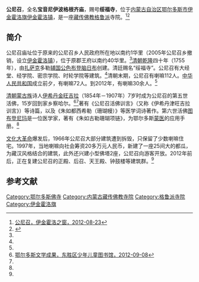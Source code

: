 {{Infobox Tibetan Buddhist monastery
|name =公尼召
|image = 
|image size = 250px
|alt = 
|caption = 
|t=
|w=
|to = 
|ipa={{IPA|}}
|z=
|thdl=
|e=
|tc=公尼召
|s=公尼召
|p=
|m=
|k=
|pushpin_map = 
|latd =  | latm =  | lats =  | latNS = 
|longd=  | longm= | longs =| longEW = 
|iso_region = 
|map_caption = 
|mapsize = 
|location_country = 中国
|location = {{CHN}}[[内蒙古自治区|内蒙古自治区]][[鄂尔多斯市|鄂尔多斯市]][[伊金霍洛旗|伊金霍洛旗]][[伊金霍洛镇|伊金霍洛镇]]
|coordinates_display =
|founded_by = 色布登脑日布
|date_founded =1775年
|date_renovated =
|sect = [[格鲁派|格鲁派]]
|mather =
|children =
|dedicated_to = 
|tulku =
|head_lama = 
|head_mgh =
|no._of_monks = 
|architecture = 
|festivals =
|footnotes = 
}}

'''公尼召'''，全名'''宝音尼伊波格根齐庙'''，赐号'''绥福寺'''，位于[[内蒙古自治区|内蒙古自治区]][[鄂尔多斯市|鄂尔多斯市]][[伊金霍洛旗|伊金霍洛旗]][[伊金霍洛镇|伊金霍洛镇]]，是一座[[藏传佛教|藏传佛教]][[格鲁派|格鲁派]]寺院。<ref name=gnz>[http://www.yjhl.gov.cn/lyyq/yzyq/201208/t20120823_671711.html 公尼召，伊金霍洛之窗，2012-08-23]{{dead link|date=2017年11月 |bot=InternetArchiveBot |fix-attempted=yes }}</ref><ref name=dcd>{{Cite web |url=http://www.nmglyw.com/html/2012/eerduosiwenhua_1005/2469.html |title=鄂尔多斯藏传佛教活动场所—寺庙，内蒙古旅游网，2013-07-11 |accessdate=2013-07-16 |archive-date=2013-07-15 |archive-url=https://archive.is/20130715090919/http://www.nmglyw.com/html/2012/eerduosiwenhua_1005/2469.html |dead-url=no }}</ref>

==简介==
公尼召庙址位于原来的公尼召乡人民政府所在地以南约1华里（2005年公尼召乡撤销，设立[[伊金霍洛镇|伊金霍洛镇]]），位于原郡王府以南约40华里。<ref name=gnz/>[[清朝|清朝]][[乾隆|乾隆]]四十年（1755年），由[[扎萨克|扎萨克]]多勒[[辅国公|辅国公]][[色布登脑日布|色布登脑日布]]创建。清廷赐名“绥福寺”。公尼召有大经堂、经学院、密宗学院、时轮学院等建筑。<ref name=dcd/>清朝末期，公尼召有喇嘛112人。[[中华人民共和国|中华人民共和国]]成立前夕，有喇嘛72人。到2012年，有喇嘛30余人。<ref name=gnz/>

[[清朝|清朝]][[蒙古族|蒙古族]]诗人[[伊希丹金旺吉拉|伊希丹金旺吉拉]]（1854年－1907年）7岁时成为公尼召的第五世活佛，15岁回到家乡察哈尔。<ref name=dsq>[http://dsselib.com/details.aspx?id=648 鄂尔多斯文学成果，东胜区少年儿童图书馆，2012-09-08]{{Dead link|date=2019年3月 |bot=InternetArchiveBot |fix-attempted=yes }}</ref><ref name=dcd/>著有《公尼召活佛训言》（又称《伊希丹津旺吉拉训言》）等诗篇，以及《朱如都西希勒（珊瑚幔）》等医学词诗著作。第六世活佛[[图布登尼玛|图布登尼玛]]是一位医学家，著有《朱如古勒珊瑚项链》，为鄂尔多斯[[蒙医|蒙医]]的应用手册。<ref name=dcd/>

[[文化大革命|文化大革命]]爆发后，1966年公尼召大部分建筑遭到拆毁，只保留了少数喇嘛住宅。1997年，当地喇嘛向社会筹资20多万元人民币，新建了一座25间大的都瓜，为藏汉风格结合的建筑，此外还兴建小型佛塔2座，公尼召向游客开放。2012年前后，正在复建公尼召的正殿、后召、天王殿、钟鼓楼等建筑群。<ref name=gnz/>

==参考文献==
{{reflist}}

[[Category:鄂尔多斯佛寺|Category:鄂尔多斯佛寺]]
[[Category:内蒙古藏传佛教寺院|Category:内蒙古藏传佛教寺院]]
[[Category:格鲁派寺院|Category:格鲁派寺院]]
[[Category:伊金霍洛旗|Category:伊金霍洛旗]]